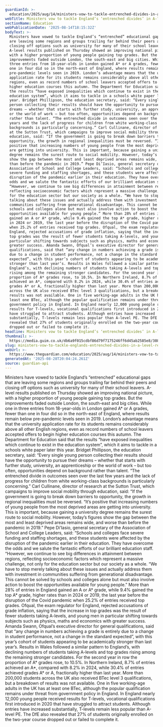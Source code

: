 ```yaml
---
guardianId: >-
  education/2025/aug/14/ministers-vow-to-tackle-entrenched-divides-in-a-level-results
webTitle: Ministers vow to tackle England’s ‘entrenched divides’ in A-level results
sectionName: Education
webPublicationDate: '2025-08-14T18:15:32Z'
bodyText: >-
  Ministers have vowed to tackle England’s “entrenched” educational gaps that
  are leaving some regions and groups trailing far behind their peers and
  closing off options such as university for many of their school leavers.
  A-level results published on Thursday showed an improving national picture,
  with a higher proportion of young people gaining top grades. But the
  improvements faded outside London, the south-east and big cities. While one in
  three entries from 18-year-olds in London gained A* or A grades, fewer than
  one in four did so in the north-east of England, where results remain below
  pre-pandemic levels seen in 2019. London’s advantage means that the university
  application rate for its students remains considerably above all other English
  regions, even as record numbers of school leavers accepted offers to begin
  higher education courses this autumn. The Department for Education said that
  the results “have exposed inequalities which continue to exist in the
  education system”, which it aims to tackle in a schools white paper later this
  year. Bridget Phillipson, the education secretary, said: “Every single young
  person collecting their results should have the opportunity to pursue their
  dreams – whether that starts with further study, university, an apprenticeship
  or the world of work – but too often, opportunities depend on background
  rather than talent. “The entrenched divide in outcomes seen over the last few
  years and the lack of progress for children from white working-class
  backgrounds is particularly concerning.” Carl Cullinane, director of research
  at the Sutton Trust, which campaigns to improve social mobility through
  education, said: “If the government is going to break down barriers to
  opportunity, the growth in regional inequalities must be reversed. “It’s
  positive that increasing numbers of young people from the most deprived areas
  are getting into university. This is important, because gaining a university
  degree remains the surest route to social mobility. However, today’s figures
  show the gap between the most and least deprived areas remains wide, and worse
  than before the pandemic in 2019.” Pepe Di’Iasio, general secretary of the
  Association of School and College Leaders, said: “Schools and colleges face
  severe funding and staffing shortages, and these students were affected by the
  disruption of the pandemic earlier in their education. They have overcome the
  odds and we salute the fantastic efforts of our brilliant education staff.
  “However, we continue to see big differences in attainment between regions,
  reflecting socioeconomic factors which represent a massive challenge, not only
  for the education sector but our society as a whole. “We have to stop merely
  talking about these issues and actually address them with investment in
  communities suffering from generational disadvantage. This cannot be solved by
  schools and colleges alone but must also involve action to boost the
  opportunities available for young people.” More than 28% of entries in England
  gained an A or A* grade, while 9.4% gained the top A* grade, higher rates than
  in 2024 or 2019, the last year before the disruption of the Covid pandemic
  when 25.2% of entries received top grades. Ofqual, the exam regulator for
  England, rejected accusations of grade inflation, saying that the increase in
  top grades was the result of fewer students taking A-levels, and young men in
  particular shifting towards subjects such as physics, maths and economics with
  greater success. Amanda Swann, Ofqual’s executive director for general
  qualifications, said that “any change in numbers achieving a grade is entirely
  due to a change in student performance, not a change in the standard
  expected”, with this year’s cohort of students appearing to be academically
  stronger than last year’s. Results in Wales followed a similar pattern to
  England’s, with declining numbers of students taking A-levels and top grades
  rising among the remaining stronger candidates. For the second year in row the
  proportion of A* grades rose, to 10.5%. In Northern Ireland, 8.7% of entries
  achieved an A*, compared with 8.2% in 2024, while 30.4% of entries achieved
  grades A* or A, fractionally higher than last year. More than 200,000 students
  across the UK also received BTec level 3 qualifications, but a breakdown of
  results was not available. One in five working-age adults in the UK has at
  least one BTec, although the popular qualification remains under threat from
  government policy in England. In England nearly 12,000 young people received
  results for T-levels, vocational qualifications first introduced in 2020 that
  have struggled to attract students. Although entries have increased
  substantially, T-levels remain less popular than A-level PE. The DfE also
  revealed that 27% of students originally enrolled on the two-year course
  dropped out or failed to complete it.
headline: Ministers vow to tackle England’s ‘entrenched divides’ in A-level results
thumbnail: >-
  https://media.guim.co.uk/db6a9f015cdbf86d79f7175246ff6d45ab2585e8/308_0_4174_3339/500.jpg
slug: ministers-vow-to-tackle-englands-entrenched-divides-in-a-level-results
webUrl: >-
  https://www.theguardian.com/education/2025/aug/14/ministers-vow-to-tackle-entrenched-divides-in-a-level-results
generatedAt: '2025-08-28T20:04:24.261Z'
source: guardian-api
---
```

Ministers have vowed to tackle England’s “entrenched” educational gaps that are leaving some regions and groups trailing far behind their peers and closing off options such as university for many of their school leavers. A-level results published on Thursday showed an improving national picture, with a higher proportion of young people gaining top grades. But the improvements faded outside London, the south-east and big cities. While one in three entries from 18-year-olds in London gained A* or A grades, fewer than one in four did so in the north-east of England, where results remain below pre-pandemic levels seen in 2019. London’s advantage means that the university application rate for its students remains considerably above all other English regions, even as record numbers of school leavers accepted offers to begin higher education courses this autumn. The Department for Education said that the results “have exposed inequalities which continue to exist in the education system”, which it aims to tackle in a schools white paper later this year. Bridget Phillipson, the education secretary, said: “Every single young person collecting their results should have the opportunity to pursue their dreams – whether that starts with further study, university, an apprenticeship or the world of work – but too often, opportunities depend on background rather than talent. “The entrenched divide in outcomes seen over the last few years and the lack of progress for children from white working-class backgrounds is particularly concerning.” Carl Cullinane, director of research at the Sutton Trust, which campaigns to improve social mobility through education, said: “If the government is going to break down barriers to opportunity, the growth in regional inequalities must be reversed. “It’s positive that increasing numbers of young people from the most deprived areas are getting into university. This is important, because gaining a university degree remains the surest route to social mobility. However, today’s figures show the gap between the most and least deprived areas remains wide, and worse than before the pandemic in 2019.” Pepe Di’Iasio, general secretary of the Association of School and College Leaders, said: “Schools and colleges face severe funding and staffing shortages, and these students were affected by the disruption of the pandemic earlier in their education. They have overcome the odds and we salute the fantastic efforts of our brilliant education staff. “However, we continue to see big differences in attainment between regions, reflecting socioeconomic factors which represent a massive challenge, not only for the education sector but our society as a whole. “We have to stop merely talking about these issues and actually address them with investment in communities suffering from generational disadvantage. This cannot be solved by schools and colleges alone but must also involve action to boost the opportunities available for young people.” More than 28% of entries in England gained an A or A* grade, while 9.4% gained the top A* grade, higher rates than in 2024 or 2019, the last year before the disruption of the Covid pandemic when 25.2% of entries received top grades. Ofqual, the exam regulator for England, rejected accusations of grade inflation, saying that the increase in top grades was the result of fewer students taking A-levels, and young men in particular shifting towards subjects such as physics, maths and economics with greater success. Amanda Swann, Ofqual’s executive director for general qualifications, said that “any change in numbers achieving a grade is entirely due to a change in student performance, not a change in the standard expected”, with this year’s cohort of students appearing to be academically stronger than last year’s. Results in Wales followed a similar pattern to England’s, with declining numbers of students taking A-levels and top grades rising among the remaining stronger candidates. For the second year in row the proportion of A* grades rose, to 10.5%. In Northern Ireland, 8.7% of entries achieved an A*, compared with 8.2% in 2024, while 30.4% of entries achieved grades A* or A, fractionally higher than last year. More than 200,000 students across the UK also received BTec level 3 qualifications, but a breakdown of results was not available. One in five working-age adults in the UK has at least one BTec, although the popular qualification remains under threat from government policy in England. In England nearly 12,000 young people received results for T-levels, vocational qualifications first introduced in 2020 that have struggled to attract students. Although entries have increased substantially, T-levels remain less popular than A-level PE. The DfE also revealed that 27% of students originally enrolled on the two-year course dropped out or failed to complete it.
